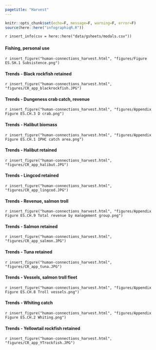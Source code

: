 ```yaml
---
pagetitle: "Harvest"
---
```


```r
knitr::opts_chunk$set(echo=F, message=F, warning=F, error=F)
source(here::here("infographiqR.R"))
```

`r insert_info(csv = here::here("data/gsheets/modals.csv"))`


### {.tabset}

#### Fishing, personal use

`r insert_figure("human-connections_harvest.html", "figures/Figure ES.SH.1 Subsistence.png")`

#### Trends - Black rockfish retained

`r insert_figure("human-connections_harvest.html", "figures/CR_app_blackrockfish.JPG")`

#### Trends - Dungeness crab catch, revenue

`r insert_figure("human-connections_harvest.html", "figures/Appendix Figure ES.CH.3 D crab.png")`

#### Trends - Halibut biomass

`r insert_figure("human-connections_harvest.html", "figures/Appendix Figure ES.CH.1 IPHC catch area.png")`

#### Trends - Halibut retained

`r insert_figure("human-connections_harvest.html", "figures/CR_app_halibut.JPG")`

#### Trends - Lingcod retained

`r insert_figure("human-connections_harvest.html", "figures/CR_app_lingcod.JPG")`

#### Trends - Revenue, salmon troll

`r insert_figure("human-connections_harvest.html", "figures/Appendix Figure ES.CH.9 Total revenue by management group.png")`

#### Trends - Salmon retained

`r insert_figure("human-connections_harvest.html", "figures/CR_app_salmon.JPG")`

#### Trends - Tuna retained

`r insert_figure("human-connections_harvest.html", "figures/CR_app_tuna.JPG")`

#### Trends - Vessels, salmon troll fleet

`r insert_figure("human-connections_harvest.html", "figures/Appendix Figure ES.CH.8 Troll vessels.png")`

#### Trends - Whiting catch

`r insert_figure("human-connections_harvest.html", "figures/Appendix Figure ES.CH.2 Whiting.png")`

#### Trends - Yellowtail rockfish retained

`r insert_figure("human-connections_harvest.html", "figures/CR_app_YTrockfish.JPG")`

